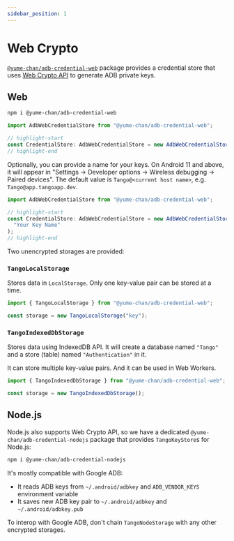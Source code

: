 ```yaml
---
sidebar_position: 1
---
```


# Web Crypto


[`@yume-chan/adb-credential-web`](https://www.npmjs.com/package/@yume-chan/adb-credential-web) package provides a credential store that uses [Web Crypto API](https://developer.mozilla.org/en-US/docs/Web/API/Web_Crypto_API) to generate ADB private keys.

<CanIUse feature="cryptography" />

## Web

```sh npm2yarn
npm i @yume-chan/adb-credential-web
```

```ts transpile
import AdbWebCredentialStore from "@yume-chan/adb-credential-web";

// highlight-start
const CredentialStore: AdbWebCredentialStore = new AdbWebCredentialStore();
// highlight-end
```

Optionally, you can provide a name for your keys. On Android 11 and above, it will appear in "Settings -> Developer options -> Wireless debugging -> Paired devices". The default value is `Tango@<current host name>`, e.g. `Tango@app.tangoapp.dev`.

```ts transpile
import AdbWebCredentialStore from "@yume-chan/adb-credential-web";

// highlight-start
const CredentialStore: AdbWebCredentialStore = new AdbWebCredentialStore(
  "Your Key Name"
);
// highlight-end
```

Two unencrypted storages are provided:

### `TangoLocalStorage`

Stores data in `LocalStorage`. Only one key-value pair can be stored at a time.

```ts transpile
import { TangoLocalStorage } from "@yume-chan/adb-credential-web";

const storage = new TangoLocalStorage("key");
```

### `TangoIndexedDbStorage`

Stores data using IndexedDB API. It will create a database named `"Tango"` and a store (table) named `"Authentication"` in it.

It can store multiple key-value pairs. And it can be used in Web Workers.

```ts transpile
import { TangoIndexedDbStorage } from "@yume-chan/adb-credential-web";

const storage = new TangoIndexedDbStorage();
```

## Node.js

Node.js also supports Web Crypto API, so we have a dedicated `@yume-chan/adb-credential-nodejs` package that provides `TangoKeyStore`s for Node.js:

```sh npm2yarn
npm i @yume-chan/adb-credential-nodejs
```

It's mostly compatible with Google ADB:

* It reads ADB keys from `~/.android/adbkey` and `ADB_VENDOR_KEYS` environment variable
* It saves new ADB key pair to `~/.android/adbkey` and `~/.android/adbkey.pub`

To interop with Google ADB, don't chain `TangoNodeStorage` with any other encrypted storages.
